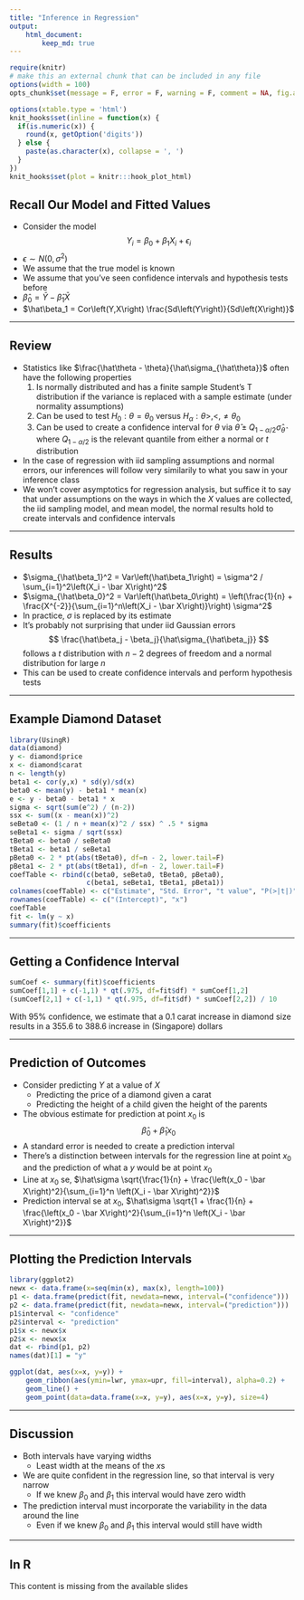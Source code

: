 ```yaml
---
title: "Inference in Regression"
output:
    html_document:
        keep_md: true
---
```


```r
require(knitr)
# make this an external chunk that can be included in any file
options(width = 100)
opts_chunk$set(message = F, error = F, warning = F, comment = NA, fig.align = 'center', dpi = 100, tidy = F, cache.path = '.cache/', fig.path = 'fig/')

options(xtable.type = 'html')
knit_hooks$set(inline = function(x) {
  if(is.numeric(x)) {
    round(x, getOption('digits'))
  } else {
    paste(as.character(x), collapse = ', ')
  }
})
knit_hooks$set(plot = knitr:::hook_plot_html)
```

## Recall Our Model and Fitted Values

- Consider the model
$$
Y_i = \beta_0 + \beta_1 X_i + \epsilon_i
$$
- $\epsilon \sim N\left(0,\sigma^2\right)$
- We assume that the true model is known
- We assume that you've seen confidence intervals and hypothesis tests before
- $\hat\beta_0 = \bar Y - \hat\beta_1 \bar X$
- $\hat\beta_1 = Cor\left(Y,X\right) \frac{Sd\left(Y\right)}{Sd\left(X\right)}$

---

## Review

- Statistics like $\frac{\hat\theta - \theta}{\hat\sigma_{\hat\theta}}$ often have the following properties
    1. Is normally distributed and has a finite sample Student's T distribution if the variance is replaced with a sample estimate (under normality assumptions)
    2. Can be used to test $H_0 : \theta = \theta_0$ versus $H_\alpha : \theta >,<,\ne \theta_0$
    3. Can be used to create a confidence interval for $\theta$ via $\hat\theta \pm Q_{1-\alpha/2} \hat\sigma_{\hat\theta}$ where $Q_{1-\alpha/2}$ is the relevant quantile from either a normal or $t$ distribution
- In the case of regression with iid sampling assumptions and normal errors, our inferences will follow very similarily to what you saw in your inference class
- We won't cover asymptotics for regression analysis, but suffice it to say that under assumptions on the ways in which the $X$ values are collected, the iid sampling model, and mean model, the normal results hold to create intervals and confidence intervals

---

## Results

- $\sigma_{\hat\beta_1}^2 = Var\left(\hat\beta_1\right) = \sigma^2 / \sum_{i=1}^2\left(X_i - \bar X\right)^2$
- $\sigma_{\hat\beta_0}^2 = Var\left(\hat\beta_0\right) = \left(\frac{1}{n} + \frac{X^{-2}}{\sum_{i=1}^n\left(X_i - \bar X\right)}\right) \sigma^2$
- In practice, $\sigma$ is replaced by its estimate
- It's probably not surprising that under iid Gaussian errors
$$
\frac{\hat\beta_j - \beta_j}{\hat\sigma_{\hat\beta_j}}
$$
follows a $t$ distribution with $n - 2$ degrees of freedom and a normal distribution for large $n$
- This can be used to create confidence intervals and perform hypothesis tests

---

## Example Diamond Dataset

```r
library(UsingR)
data(diamond)
y <- diamond$price
x <- diamond$carat
n <- length(y)
beta1 <- cor(y,x) * sd(y)/sd(x)
beta0 <- mean(y) - beta1 * mean(x)
e <- y - beta0 - beta1 * x
sigma <- sqrt(sum(e^2) / (n-2))
ssx <- sum((x - mean(x))^2)
seBeta0 <- (1 / n + mean(x)^2 / ssx) ^ .5 * sigma
seBeta1 <- sigma / sqrt(ssx)
tBeta0 <- beta0 / seBeta0
tBeta1 <- beta1 / seBeta1
pBeta0 <- 2 * pt(abs(tBeta0), df=n - 2, lower.tail=F)
pBeta1 <- 2 * pt(abs(tBeta1), df=n - 2, lower.tail=F)
coefTable <- rbind(c(beta0, seBeta0, tBeta0, pBeta0),
                   c(beta1, seBeta1, tBeta1, pBeta1))
colnames(coefTable) <- c("Estimate", "Std. Error", "t value", "P(>|t|)")
rownames(coefTable) <- c("(Intercept)", "x")
coefTable
fit <- lm(y ~ x)
summary(fit)$coefficients
```

---

## Getting a Confidence Interval

```r
sumCoef <- summary(fit)$coefficients
sumCoef[1,1] + c(-1,1) * qt(.975, df=fit$df) * sumCoef[1,2]
(sumCoef[2,1] + c(-1,1) * qt(.975, df=fit$df) * sumCoef[2,2]) / 10
```

With 95% confidence, we estimate that a 0.1 carat increase in diamond size results in a 355.6 to 388.6 increase in (Singapore) dollars

---

## Prediction of Outcomes

- Consider predicting $Y$ at a value of $X$
    - Predicting the price of a diamond given a carat
    - Predicting the height of a child given the height of the parents
- The obvious estimate for prediction at point $x_0$ is
$$
\hat\beta_0 + \hat\beta_1 x_0
$$
- A standard error is needed to create a prediction interval
- There's a distinction between intervals for the regression line at point $x_0$ and the prediction of what a $y$ would be at point $x_0$
- Line at $x_0$ se, $\hat\sigma \sqrt{\frac{1}{n} + \frac{\left(x_0 - \bar X\right)^2}{\sum_{i=1}^n \left(X_i - \bar X\right)^2}}$
- Prediction interval se at $x_0$, $\hat\sigma \sqrt{1 + \frac{1}{n} + \frac{\left(x_0 - \bar X\right)^2}{\sum_{i=1}^n \left(X_i - \bar X\right)^2}}$

---

## Plotting the Prediction Intervals

```r
library(ggplot2)
newx <- data.frame(x=seq(min(x), max(x), length=100))
p1 <- data.frame(predict(fit, newdata=newx, interval=("confidence")))
p2 <- data.frame(predict(fit, newdata=newx, interval=("prediction")))
p1$interval <- "confidence"
p2$interval <- "prediction"
p1$x <- newx$x
p2$x <- newx$x
dat <- rbind(p1, p2)
names(dat)[1] = "y"

ggplot(dat, aes(x=x, y=y)) +
    geom_ribbon(aes(ymin=lwr, ymax=upr, fill=interval), alpha=0.2) +
    geom_line() +
    geom_point(data=data.frame(x=x, y=y), aes(x=x, y=y), size=4)
```

---

## Discussion

- Both intervals have varying widths
    - Least width at the means of the $x$s
- We are quite confident in the regression line, so that interval is very narrow
    - If we knew $\beta_0$ and $\beta_1$ this interval would have zero width
- The prediction interval must incorporate the variability in the data around the line
    - Even if we knew $\beta_0$ and $\beta_1$ this interval would still have width

---

## In R

This content is missing from the available slides